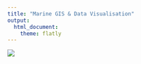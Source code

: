 ---
title: "Marine GIS & Data Visualisation"
output: 
  html_document:
    theme: flatly
---


![](http://marinespatialviz.github.io/marinespatialviz/images/main.png)